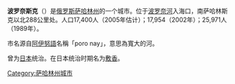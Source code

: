 {{unreferenced|time=2012-12-05}}
{{Location map|Russia Sakhalin Oblast|caption=在薩哈林州的位置}}
'''波罗奈斯克'''（{{lang-ru|Порона́йск}}）是[[俄罗斯|俄罗斯]][[萨哈林州|萨哈林州]]的一个城市。位于[[波罗奈河|波罗奈河]]入海口，南萨哈林斯克以北288公里处。人口17,400人（2005年估计）；17,954（2002年）；25,971人（1989年）。

市名源自[[阿伊努語|阿伊努語]]名稱「poro nay」，意思為寬大的河。

曾为[[日本|日本]]统治。在日本统治时期名为[[敷香町|敷香]]。

{{Cities and towns in Sakhalin Oblast}} 

[[Category:萨哈林州城市|Category:萨哈林州城市]]